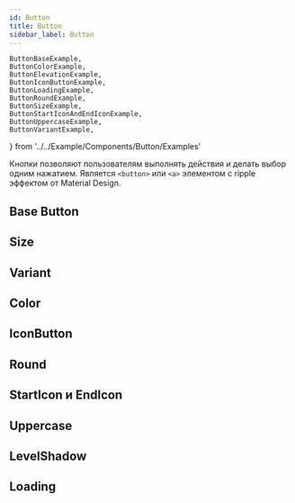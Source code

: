 ```yaml
---
id: Button
title: Button
sidebar_label: Button
---
```


    ButtonBaseExample,
	ButtonColorExample,
	ButtonElevationExample,
	ButtonIconButtonExample,
	ButtonLoadingExample,
	ButtonRoundExample,
	ButtonSizeExample,
	ButtonStartIconAndEndIconExample,
	ButtonUppercaseExample,
	ButtonVariantExample,
} from '../../Example/Components/Button/Examples'

Кнопки позволяют пользователям выполнять действия и делать выбор одним нажатием. Является `<button>` или `<a>` элементом с ripple эффектом от Material Design.

## Base Button

<ButtonBaseExample />

## Size

<ButtonSizeExample />

## Variant

<ButtonVariantExample />

## Color

<ButtonColorExample />

## IconButton

<ButtonIconButtonExample />

## Round

<ButtonRoundExample />

## StartIcon и EndIcon

<ButtonStartIconAndEndIconExample />

## Uppercase

<ButtonUppercaseExample />

## LevelShadow

<ButtonElevationExample />

## Loading

<ButtonLoadingExample />